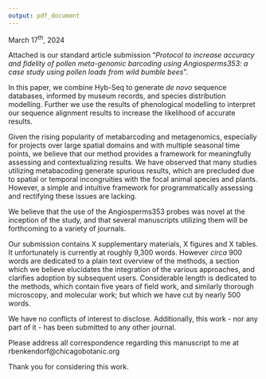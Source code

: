 ```yaml
---
output: pdf_document
---
```


\begin{flushleft}
Dr. Aaron Ellison \newline
Executive Editor \newline
Methods in Ecology and Evolution \newline
\end{flushleft} 

March 17^th^, 2024  

Attached is our standard article submission "*Protocol to increase accuracy and fidelity of pollen meta-genomic barcoding using Angiosperms353: a case study using pollen loads from wild bumble bees*". 

In this paper, we combine Hyb-Seq to generate *de novo* sequence databases, informed by museum records, and species distribution modelling. 
Further we use the results of phenological modelling to interpret our sequence alignment results to increase the likelihood of accurate results.

Given the rising popularity of metabarcoding and metagenomics, especially for projects over large spatial domains and with multiple seasonal time points, we believe that our method provides a framework for meaningfully assessing and contextualizing results. 
We have observed that many studies utilizing metabacoding generate spurious results, which are precluded due to spatial or temporal incongruities with the focal animal species and plants. 
However, a simple and intuitive framework for programmatically assessing and rectifying these issues are lacking. 

We believe that the use of the Angiosperms353 probes was novel at the inception of the study, and that several manuscripts utilizing them will be forthcoming to a variety of journals.

Our submission contains X supplementary materials, X figures and X tables. It unfortunately is currently at roughly 9,300 words. 
However *circa* 900 words are dedicated to a plain text overview of the methods, a section which we believe elucidates the integration of the various approaches, and clarifies adoption by subsequent users. 
Considerable length is dedicated to the methods, which contain five years of field work, and similarly thorough microscopy, and molecular work; but which we have cut by nearly 500 words.

We have no conflicts of interest to disclose. Additionally, this work - nor any part of it - has been submitted to any other journal. 

Please address all correspondence regarding this manuscript to me at rbenkendorf@chicagobotanic.org 

Thank you for considering this work.

\begin{flushleft}
Reed Clark Benkendorf \newline
Senior (Field) Botanist \& Senior Spatial Data Specialist  \newline
The Chicago Botanic Garden  \newline
rbenkendorf@chicagobotanic.org
\end{flushleft} 

\begin{flushleft}
Jeremie B. Fant, Ph.D \newline
Medard and Elizabeth Welch Director of Conservation \newline
The Chicago Botanic Garden  \newline
jfant@chicagobotanic.org
\end{flushleft} 